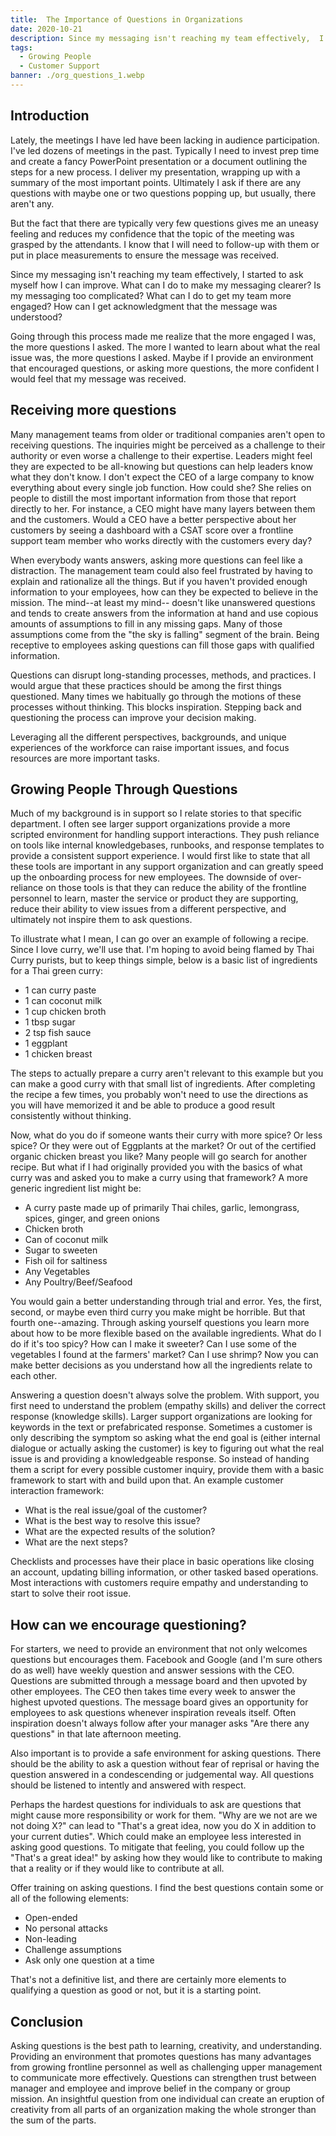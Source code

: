 ```yaml
---
title:  The Importance of Questions in Organizations
date: 2020-10-21
description: Since my messaging isn't reaching my team effectively,  I started to ask myself how I can improve.  What can I do to make my messaging clearer?  Is my messaging too complicated? What can I do to get my team more engaged?  How can I get acknowledgment that the message was understood?
tags:
  - Growing People
  - Customer Support
banner: ./org_questions_1.webp
---
```

## Introduction

Lately, the meetings I have led have been lacking in audience participation.  I've led dozens of meetings in the past.  Typically I need to invest prep time and create a fancy PowerPoint presentation or a document outlining the steps for a new process.  I deliver my presentation, wrapping up with a summary of the most important points.  Ultimately I ask if there are any questions with maybe one or two questions popping up, but usually, there aren't any.


But the fact that there are typically very few questions gives me an uneasy feeling and reduces my confidence that the topic of the meeting was grasped by the attendants.  I know that I will need to follow-up with them or put in place measurements to ensure the message was received. 


Since my messaging isn't reaching my team effectively,  I started to ask myself how I can improve.  What can I do to make my messaging clearer?  Is my messaging too complicated? What can I do to get my team more engaged?  How can I get acknowledgment that the message was understood?


Going through this process made me realize that the more engaged I was, the more questions I asked.  The more I wanted to learn about what the real issue was, the more questions I asked.  Maybe if I provide an environment that encouraged questions, or asking more questions, the more confident I would feel that my message was received.  


## Receiving more questions

Many management teams from older or traditional companies aren't open to receiving questions.  The inquiries might be perceived as a challenge to their authority or even worse a challenge to their expertise.  Leaders might feel they are expected to be all-knowing but questions can help leaders know what they don't know.    I don't expect the CEO of a large company to know everything about every single job function.  How could she?  She relies on people to distill the most important information from those that report directly to her.   For instance, a CEO might have many layers between them and the customers.  Would a CEO have a better perspective about her customers by seeing a dashboard with a CSAT score over a frontline support team member who works directly with the customers every day? 


When everybody wants answers, asking more questions can feel like a distraction.  The management team could also feel frustrated by having to explain and rationalize all the things.  But if you haven't provided enough information to your employees, how can they be expected to believe in the mission.  The mind--at least my mind-- doesn't like unanswered questions and tends to create answers from the information at hand and use copious amounts of assumptions to fill in any missing gaps.  Many of those assumptions come from the "the sky is falling" segment of the brain. Being receptive to employees asking questions can fill those gaps with qualified information.


Questions can disrupt long-standing processes, methods, and practices.  I would argue that these practices should be among the first things questioned.  Many times we habitually go through the motions of these processes without thinking.  This blocks inspiration. Stepping back and questioning the process can improve your decision making.


Leveraging all the different perspectives, backgrounds, and unique experiences of the workforce can raise important issues, and focus resources are more important tasks.  


## Growing People Through Questions

Much of my background is in support so I relate stories to that specific department.  I often see larger support organizations provide a more scripted environment for handling support interactions.  They push reliance on tools like internal knowledgebases, runbooks, and response templates to provide a consistent support experience.  I would first like to state that all these tools are important in any support organization and can greatly speed up the onboarding process for new employees. The downside of over-reliance on those tools is that they can reduce the ability of the frontline personnel to learn, master the service or product they are supporting, reduce their ability to view issues from a different perspective, and ultimately not inspire them to ask questions.


To illustrate what I mean, I can go over an example of following a recipe. Since I love curry, we'll use that. I'm hoping to avoid being flamed by Thai Curry purists, but to keep things simple, below is a basic list of ingredients for a Thai green curry:


* 1 can curry paste
* 1 can coconut milk
* 1 cup chicken broth
* 1 tbsp sugar
* 2 tsp fish sauce
* 1 eggplant
* 1 chicken breast


The steps to actually prepare a curry aren't relevant to this example but you can make a good curry with that small list of ingredients.  After completing the recipe a few times, you probably won't need to use the directions as you will have memorized it and be able to produce a good result consistently without thinking. 


Now, what do you do if someone wants their curry with more spice?  Or less spice? Or they were out of Eggplants at the market? Or out of the certified organic chicken breast you like?  Many people will go search for another recipe.  But what if I had originally provided you with the basics of what curry was and asked you to make a curry using that framework?  A more generic ingredient list might be:


* A curry paste made up of primarily Thai chiles, garlic, lemongrass, spices, ginger, and green onions
* Chicken broth 
* Can of coconut milk
* Sugar to sweeten
* Fish oil for saltiness
* Any Vegetables
* Any Poultry/Beef/Seafood

You would gain a better understanding through trial and error.  Yes, the first, second, or maybe even third curry you make might be horrible. But that fourth one--amazing.  Through asking yourself questions you learn more about how to be more flexible based on the available ingredients.  What do I do if it's too spicy?   How can I make it sweeter? Can I use some of the vegetables I found at the farmers' market?  Can I use shrimp?   Now you can make better decisions as you understand how all the ingredients relate to each other.


Answering a question doesn't always solve the problem.  With support, you first need to understand the problem (empathy skills) and deliver the correct response (knowledge skills).   Larger support organizations are looking for keywords in the text or prefabricated response.  Sometimes a customer is only describing the symptom so asking what the end goal is (either internal dialogue or actually asking the customer) is key to figuring out what the real issue is and providing a knowledgeable response.  So instead of handing them a script for every possible customer inquiry, provide them with a basic framework to start with and build upon that. An example customer interaction framework:


* What is the real issue/goal of the customer?
* What is the best way to resolve this issue?
* What are the expected results of the solution?
* What are the next steps?

Checklists and processes have their place in basic operations like closing an account, updating billing information, or other tasked based operations. Most interactions with customers require empathy and understanding to start to solve their root issue.


## How can we encourage questioning?

For starters, we need to provide an environment that not only welcomes questions but encourages them.  Facebook and Google (and I'm sure others do as well) have weekly question and answer sessions with the CEO.  Questions are submitted through a message board and then upvoted by other employees.  The CEO then takes time every week to answer the highest upvoted questions.  The message board gives an opportunity for employees to ask questions whenever inspiration reveals itself.   Often inspiration doesn't always follow after your manager asks "Are there any questions" in that late afternoon meeting.


Also important is to provide a safe environment for asking questions.   There should be the ability to ask a question without fear of reprisal or having the question answered in a condescending or judgemental way.  All questions should be listened to intently and answered with respect.


Perhaps the hardest questions for individuals to ask are questions that might cause more responsibility or work for them.  "Why are we not are we not doing X?" can lead to "That's a great idea, now you do X in addition to your current duties".  Which could make an employee less interested in asking good questions.  To mitigate that feeling, you could follow up the "That's a great idea!" by asking how they would like to contribute to making that a reality or if they would like to contribute at all.  


Offer training on asking questions.  I find the best questions contain some or all of the following elements:


* Open-ended
* No personal attacks
* Non-leading
* Challenge assumptions
* Ask only one question at a time

That's not a definitive list, and there are certainly more elements to qualifying a question as good or not, but it is a starting point.


## Conclusion

Asking questions is the best path to learning, creativity, and understanding.  Providing an environment that promotes questions has many advantages from growing frontline personnel as well as challenging upper management to communicate more effectively.  Questions can strengthen trust between manager and employee and improve belief in the company or group mission.  An insightful question from one individual can create an eruption of creativity from all parts of an organization making the whole stronger than the sum of the parts.